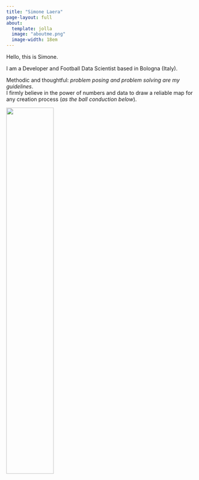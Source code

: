 ```yaml
---
title: "Simone Laera"
page-layout: full
about:
  template: jolla
  image: "aboutme.png" 
  image-width: 18em
---
```


Hello, this is Simone.

I am a Developer and Football Data Scientist based in Bologna (Italy). 

Methodic and thoughtful: *problem posing and problem solving are my guidelines*. \
I firmly believe in the power of numbers and data to draw a reliable map for any creation process (*as the ball conduction below*). 

![](viz/MilanAtalanta_GoalTheo_Dang.gif){width=50%}